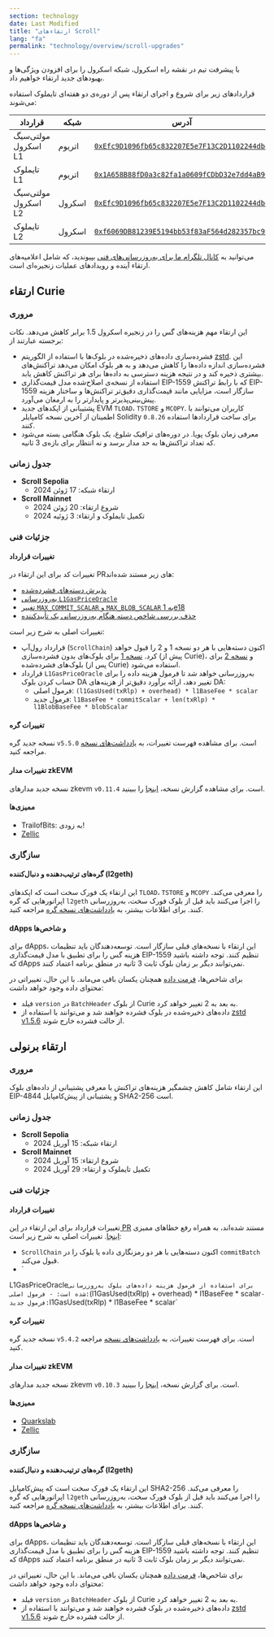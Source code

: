 ```yaml
---
section: technology
date: Last Modified
title: "ارتقاء‌های Scroll"
lang: "fa"
permalink: "technology/overview/scroll-upgrades"
---
```


با پیشرفت تیم در نقشه راه اسکرول، شبکه اسکرول را برای افزودن ویژگی‌ها و بهبود‌های جدید ارتقاء خواهیم داد.

قراردادهای زیر برای شروع و اجرای ارتقاء پس از دوره‌ی دو هفته‌ای تایملوک استفاده می‌شوند:

| قرارداد         | شبکه                                                      | آدرس | 
| ------------------------ | ------- | - | 
| مولتی‌سیگ اسکرول L1 | اتریوم | [`0xEfc9D1096fb65c832207E5e7F13C2D1102244dbe`](https://etherscan.io/address/0xEfc9D1096fb65c832207E5e7F13C2D1102244dbe)| 
| تایملوک L1 |  اتریوم | [`0x1A658B88fD0a3c82fa1a0609fCDbD32e7dd4aB9C`](https://etherscan.io/address/0x1A658B88fD0a3c82fa1a0609fCDbD32e7dd4aB9C)| 
| مولتی‌سیگ اسکرول L2 | اسکرول | [`0xEfc9D1096fb65c832207E5e7F13C2D1102244dbe`](https://scrollscan.com/address/0xEfc9D1096fb65c832207E5e7F13C2D1102244dbe)|
| تایملوک L2 | اسکرول | [`0xf6069DB81239E5194bb53f83aF564d282357bc99`](https://scrollscan.com/address/0xf6069DB81239E5194bb53f83aF564d282357bc99)|

می‌توانید به [کانال تلگرام ما برای به‌روزرسانی‌های فنی](https://t.me/scroll_tech_updates) بپیوندید، که شامل اعلامیه‌های ارتقاء آینده و رویدادهای عملیات زنجیره‌ای است.

## ارتقاء Curie

### مروری

این ارتقاء مهم هزینه‌های گس را در زنجیره اسکرول 1.5 برابر کاهش می‌دهد. نکات برجسته عبارتند از:

- فشرده‌سازی داده‌های ذخیره‌شده در بلوک‌ها با استفاده از الگوریتم [zstd](https://github.com/scroll-tech/da-codec/tree/main/libzstd). این فشرده‌سازی اندازه داده‌ها را کاهش می‌دهد و به هر بلوک امکان می‌دهد تراکنش‌های بیشتری ذخیره کند و در نتیجه هزینه دسترسی به داده‌ها برای هر تراکنش کاهش یابد.
- استفاده از نسخه‌ی اصلاح‌شده مدل قیمت‌گذاری EIP-1559 که با رابط تراکنش EIP-1559 سازگار است، مزایایی مانند قیمت‌گذاری دقیق‌تر تراکنش‌ها و ساختار هزینه پیش‌بینی‌پذیرتر و پایدارتر را به ارمغان می‌آورد.
- پشتیبانی از اپکدهای جدید EVM `TLOAD`، `TSTORE` و `MCOPY`. کاربران می‌توانند با اطمینان از آخرین نسخه کامپایلر Solidity `0.8.26` برای ساخت قراردادها استفاده کنند.
- معرفی زمان بلوک پویا. در دوره‌های ترافیک شلوغ، یک بلوک هنگامی بسته می‌شود که تعداد تراکنش‌ها به حد مدار برسد و نه انتظار برای بازه‌ی 3 ثانیه.

### جدول زمانی

- **Scroll Sepolia**
	- ارتقاء شبکه: 17 ژوئن 2024
- **Scroll Mainnet**
	- شروع ارتقاء: 20 ژوئن 2024
	- تکمیل تایملوک و ارتقاء: 3 ژوئیه 2024

### جزئیات فنی

#### تغییرات قرارداد

تغییرات کد برای این ارتقاء در PRهای زیر مستند شده‌اند:

- [پذیرش دسته‌های فشرده‌شده](https://github.com/scroll-tech/scroll/pull/1317)
- [به‌روزرسانی `L1GasPriceOracle`](https://github.com/scroll-tech/scroll/pull/1343)
- [تغییر `MAX_COMMIT_SCALAR` و `MAX_BLOB_SCALAR` به 1e18](https://github.com/scroll-tech/scroll/pull/1354)
- [حذف بررسی شاخص دسته هنگام به‌روزرسانی یک تأییدکننده](https://github.com/scroll-tech/scroll/pull/1372)

تغییرات اصلی به شرح زیر است:

- قرارداد رول‌آپ (`ScrollChain`) اکنون دسته‌هایی با هر دو نسخه 1 و 2 را قبول خواهد کرد. [نسخه 1](https://github.com/scroll-tech/da-codec/tree/main/encoding/codecv1) برای بلوک‌های بدون فشرده‌سازی (پیش از Curie)، و [نسخه 2](https://github.com/scroll-tech/da-codec/tree/main/encoding/codecv2) برای بلوک‌های فشرده‌شده (پس از Curie) استفاده می‌شود.
- قرارداد `L1GasPriceOracle` به‌روزرسانی خواهد شد تا فرمول هزینه داده را برای حساب کردن بلوک DA تغییر دهد، ارائه برآورد دقیق‌تر از هزینه‌های DA:
    - فرمول اصلی: `(l1GasUsed(txRlp) + overhead) * l1BaseFee * scalar`
    - فرمول جدید: `l1BaseFee * commitScalar + len(txRlp) * l1BlobBaseFee * blobScalar`

#### تغییرات گره

نسخه جدید گره `v5.5.0` است. برای مشاهده فهرست تغییرات، به [یادداشت‌های نسخه](https://github.com/scroll-tech/go-ethereum/releases/tag/scroll-v5.5.0) مراجعه کنید.

#### تغییرات مدار zkEVM

نسخه جدید مدارهای zkevm `v0.11.4` است. برای مشاهده گزارش نسخه، [اینجا](https://github.com/scroll-tech/zkevm-circuits/releases/tag/v0.11.4) را ببینید.

#### ممیزی‌ها

- TrailofBits: به زودی!
- [Zellic](https://github.com/Zellic/publications/blob/master/Scroll%20zkEVM%20-%20Zellic%20Audit%20Report.pdf)

### سازگاری

#### گره‌های ترتیب‌دهنده و دنبال‌کننده (l2geth)

این ارتقاء یک فورک سخت است که اپکدهای `TLOAD`، `TSTORE` و `MCOPY` را معرفی می‌کند. اپراتورهایی که گره `l2geth` را اجرا می‌کنند باید قبل از بلوک فورک سخت، به‌روزرسانی کنند. برای اطلاعات بیشتر، به [یادداشت‌های نسخه گره](https://github.com/scroll-tech/go-ethereum/releases/tag/scroll-v5.4.2) مراجعه کنید.

#### dApps و شاخص‌ها

برای dApps، این ارتقاء با نسخه‌های قبلی سازگار است. توسعه‌دهندگان باید تنظیمات هزینه گس را برای تطبیق با مدل قیمت‌گذاری EIP-1559 تنظیم کنند. توجه داشته باشید که dApps نمی‌توانند دیگر بر زمان بلوک ثابت 3 ثانیه در منطق برنامه اعتماد کنند.

برای شاخص‌ها، [فرمت داده](https://docs.scroll.io/en/technology/chain/rollup/#codec) همچنان یکسان باقی می‌ماند. با این حال، تغییراتی در محتوای داده وجود خواهد داشت:

- فیلد `version` در `BatchHeader` از بلوک Curie به بعد به 2 تغییر خواهد کرد.
- داده‌های ذخیره‌شده در بلوک فشرده خواهند شد و می‌توانند با استفاده از [zstd v1.5.6](https://github.com/facebook/zstd/releases/tag/v1.5.6) از حالت فشرده خارج شوند.

## ارتقاء برنولی

### مروری

این ارتقاء شامل کاهش چشمگیر هزینه‌های تراکنش با معرفی پشتیبانی از داده‌های بلوک EIP-4844 و پشتیبانی از پیش‌کامپایل SHA2-256 است.

### جدول زمانی

- **Scroll Sepolia**
	- ارتقاء شبکه: 15 آوریل 2024
- **Scroll Mainnet**
	- شروع ارتقاء: 15 آوریل 2024
	- تکمیل تایملوک و ارتقاء: 29 آوریل 2024

### جزئیات فنی

#### تغییرات قرارداد

تغییرات قرارداد برای این ارتقاء در [این PR](https://github.com/scroll-tech/scroll/pull/1179) مستند شده‌اند، به همراه رفع خطاهای ممیزی [اینجا](https://github.com/scroll-tech/scroll/pulls?q=is%3Apr+created%3A2024-04-10..2024-04-11+fix+in%3Atitle+label%3Abug). تغییرات اصلی به شرح زیر است:

- `ScrollChain` اکنون دسته‌هایی با هر دو رمزنگاری داده یا بلوک را در `commitBatch` قبول می‌کند.
- `

L1GasPriceOracle` برای استفاده از فرمول هزینه داده‌های بلوک به‌روزرسانی شده است:
    - فرمول اصلی: `(l1GasUsed(txRlp) + overhead) * l1BaseFee * scalar`
    - فرمول جدید: `l1GasUsed(txRlp) * l1BaseFee * scalar`

#### تغییرات گره

نسخه جدید گره `v5.4.2` است. برای فهرست تغییرات، به [یادداشت‌های نسخه](https://github.com/scroll-tech/go-ethereum/releases/tag/scroll-v5.4.2) مراجعه کنید.

#### تغییرات مدار zkEVM

نسخه جدید مدارهای zkevm `v0.10.3` است. برای گزارش نسخه، [اینجا](https://github.com/scroll-tech/zkevm-circuits/releases/tag/v0.10.3) را ببینید.

#### ممیزی‌ها

- [Quarkslab](https://github.com/Quarkslab/publications/blob/master/Scroll%20zkEVM%20-%20Quarkslab%20Audit%20Report.pdf)
- [Zellic](https://github.com/Zellic/publications/blob/master/Scroll%20zkEVM%20-%20Zellic%20Audit%20Report.pdf)

### سازگاری

#### گره‌های ترتیب‌دهنده و دنبال‌کننده (l2geth)

این ارتقاء یک فورک سخت است که پیش‌کامپایل SHA2-256 را معرفی می‌کند. اپراتورهایی که گره `l2geth` را اجرا می‌کنند باید قبل از بلوک فورک سخت، به‌روزرسانی کنند. برای اطلاعات بیشتر، به [یادداشت‌های نسخه گره](https://github.com/scroll-tech/go-ethereum/releases/tag/scroll-v5.4.2) مراجعه کنید.

#### dApps و شاخص‌ها

برای dApps، این ارتقاء با نسخه‌های قبلی سازگار است. توسعه‌دهندگان باید تنظیمات هزینه گس را برای تطبیق با مدل قیمت‌گذاری EIP-1559 تنظیم کنند. توجه داشته باشید که dApps نمی‌توانند دیگر بر زمان بلوک ثابت 3 ثانیه در منطق برنامه اعتماد کنند.

برای شاخص‌ها، [فرمت داده](https://docs.scroll.io/en/technology/chain/rollup/#codec) همچنان یکسان باقی می‌ماند. با این حال، تغییراتی در محتوای داده وجود خواهد داشت:

- فیلد `version` در `BatchHeader` از بلوک Curie به بعد به 2 تغییر خواهد کرد.
- داده‌های ذخیره‌شده در بلوک فشرده خواهند شد و می‌توانند با استفاده از [zstd v1.5.6](https://github.com/facebook/zstd/releases/tag/v1.5.6) از حالت فشرده خارج شوند.

---

